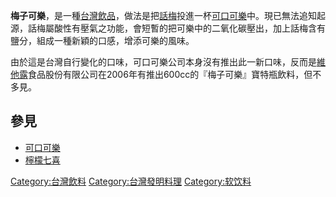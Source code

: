 {{copyedit|time=2010-06-01T01:14:11+00:00}}
{{unreferenced|time=2010-06-01T01:14:11+00:00}}
'''梅子可樂'''，是一種[[台灣|台灣]][[飲品|飲品]]，做法是把[[話梅|話梅]]投進一杯[[可口可樂|可口可樂]]中。現已無法追知起源，話梅屬酸性有壓氣之功能，會短暫的把可樂中的二氧化碳壓出，加上話梅含有鹽分，組成一種新穎的口感，增添可樂的風味。

由於這是台灣自行變化的口味，可口可樂公司本身沒有推出此一新口味，反而是[[維他露|維他露]]食品股份有限公司在2006年有推出600cc的『梅子可樂』寶特瓶飲料，但不多見。

==參見==
*[[可口可樂|可口可樂]]
*[[檸檬七喜|檸檬七喜]]

{{Drink-stub}}
[[Category:台灣飲料|Category:台灣飲料]]
[[Category:台灣發明料理|Category:台灣發明料理]]
[[Category:软饮料|Category:软饮料]]